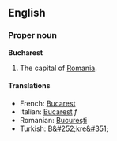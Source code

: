 ==English==
===Proper noun===
'''Bucharest'''

#The capital of [[Romania]].

====Translations====
*French: [[Bucarest]]
*Italian: [[Bucarest]] ''f''
*Romanian: [[Bucureşti]]
*Turkish: [[B&#252;kre&#351;]]